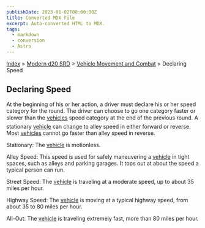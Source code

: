 ```yaml
---
publishDate: 2023-01-02T00:00:00Z
title: Converted MDX File
excerpt: Auto-converted HTML to MDX.
tags:
  - markdown
  - conversion
  - Astro
---
```






[Index](-index) > [Modern d20 SRD](modern-d20-srd-index) > [Vehicle Movement and Combat](modern-d20-srd-vehicle-movement-and-combat-index) > Declaring Speed




## Declaring Speed


At the beginning of his or her action, a driver must declare his or her speed
  category for the round. The driver can choose to go one category faster or
  slower than the [vehicles](modern-d20-srd-equipment-equipment-vehicles) speed category at the end of the previous round.  A stationary [vehicle](modern-d20-srd-equipment-equipment-vehicles) can change to alley speed in either forward or reverse. Most [vehicles](modern-d20-srd-equipment-equipment-vehicles) cannot go faster than alley speed in reverse.


Stationary: The [vehicle](modern-d20-srd-equipment-equipment-vehicles) is motionless.


Alley Speed: This speed is used for safely maneuvering a [vehicle](modern-d20-srd-equipment-equipment-vehicles) in tight spaces, such as alleys and parking garages. It tops out at about the speed a typical person can run.


Street Speed: The [vehicle](modern-d20-srd-equipment-equipment-vehicles) is traveling at a moderate speed, up to about 35 miles per hour.


Highway Speed: The [vehicle](modern-d20-srd-equipment-equipment-vehicles) is moving at a typical highway speed, from about 35 to 80 miles per hour.


All-Out: The [vehicle](modern-d20-srd-equipment-equipment-vehicles) is traveling extremely fast, more than 80 miles per hour.



